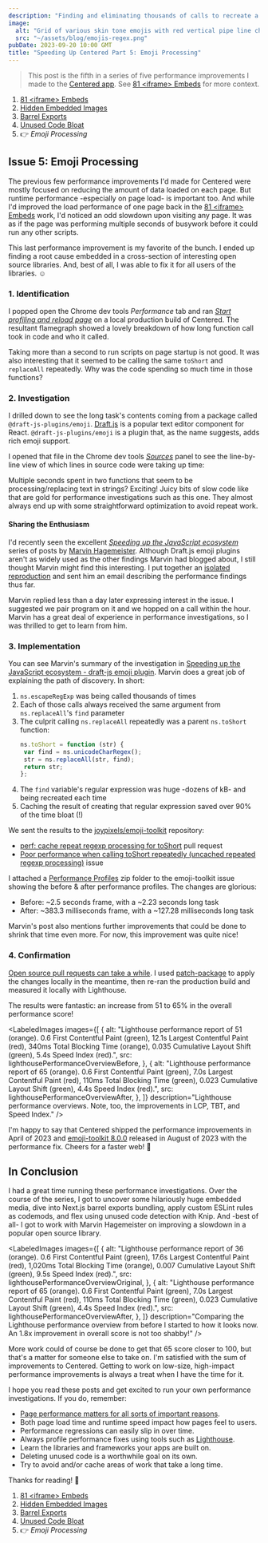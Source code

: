 ```yaml
---
description: "Finding and eliminating thousands of calls to recreate a giant regular expression in a popular open source emoji plugin."
image:
  alt: "Grid of various skin tone emojis with red vertical pipe line characters between them."
  src: "~/assets/blog/emojis-regex.png"
pubDate: 2023-09-20 10:00 GMT
title: "Speeding Up Centered Part 5: Emoji Processing"
---
```



> This post is the fifth in a series of five performance improvements I made to the [Centered app](https://centered.app).
> See [81 &lt;iframe&gt; Embeds](/blog/speeding-up-centered-part-1-81-iframe-embeds) for more context.

1. [81 &lt;iframe&gt; Embeds](/blog/speeding-up-centered-part-1-81-iframe-embeds)
1. [Hidden Embedded Images](/blog/speeding-up-centered-part-2-hidden-embedded-images)
1. [Barrel Exports](/blog/speeding-up-centered-part-3-barrel-exports)
1. [Unused Code Bloat](/blog/speeding-up-centered-part-4-unused-code-bloat)
1. 👉 _Emoji Processing_

## Issue 5: Emoji Processing

The previous few performance improvements I'd made for Centered were mostly focused on reducing the amount of data loaded on each page.
But runtime performance -especially on page load- is important too.
And while I'd improved the load performance of one page back in the [81 &lt;iframe&gt; Embeds](/blog/speeding-up-centered-part-1-81-iframe-embeds) work, I'd noticed an odd slowdown upon visiting any page.
It was as if the page was performing multiple seconds of busywork before it could run any other scripts.

<LabeledVideo
	alt="Loading localhost:1701/app (Centered) for several seconds of spinner before app content appears."
	description="Loading a local production build of Centered. Note the several seconds before populating with app content."
	src={localhostCenteredLoadingSeconds}
/>

This last performance improvement is my favorite of the bunch.
I ended up finding a root cause embedded in a cross-section of interesting open source libraries.
And, best of all, I was able to fix it for all users of the libraries.
☺️

### 1. Identification

I popped open the Chrome dev tools _Performance_ tab and ran _[Start profiling and reload page](https://developer.chrome.com/docs/devtools/performance/reference/#record-load)_ on a local production build of Centered.
The resultant flamegraph showed a lovely breakdown of how long function call took in code and who it called.

<LabeledImage
	alt="Performance flame chart loading the centered homepage. A 1.07 s long task is shown containing many anonymous functions with calls to e.toShort calling e.replaceAll."
	description="Note the important lighthouse metrics all coming after the >1 second long task. Oof."
	src={lighthousePerformanceProfileBeforeLongTask}
/>

Taking more than a second to run scripts on page startup is not good.
It was also interesting that it seemed to be calling the same `toShort` and `replaceAll` repeatedly.
Why was the code spending so much time in those functions?

### 2. Investigation

I drilled down to see the long task's contents coming from a package called `@draft-js-plugins/emoji`.
[Draft.js](https://draftjs.org) is a popular text editor component for React.
`@draft-js-plugins/emoji` is a plugin that, as the name suggests, adds rich emoji support.

I opened that file in the Chrome dev tools _[Sources](https://developer.chrome.com/docs/devtools/sources)_ panel to see the line-by-line view of which lines in source code were taking up time:

<LabeledImage
	alt="Dev tools sources view of the previous code snippet. 1689.3 ms are in the line in ns.escapeRegExp. 378.4 ms are in the var search line in replaceAll. Other lines don't exceed 35 ms."
	description="Interesting that the two lines containing complex regular expressions were the ones with the most time spent."
	src={sourceBeforeLineAnnotations}
/>

Multiple seconds spent in two functions that seem to be processing/replacing text in strings?
Exciting!
Juicy bits of slow code like that are gold for performance investigations such as this one.
They almost always end up with some straightforward optimization to avoid repeat work.

#### Sharing the Enthusiasm

I'd recently seen the excellent _[Speeding up the JavaScript ecosystem](https://marvinh.dev/blog/speeding-up-javascript-ecosystem)_ series of posts by [Marvin Hagemeister](https://marvinh.dev).
Although Draft.js emoji plugins aren't as widely used as the other findings Marvin had blogged about, I still thought Marvin might find this interesting.
I put together an [isolated reproduction](https://github.com/JoshuaKGoldberg/repros/tree/draft-js-emoji-plugin-emoji-toolkit-performance) and sent him an email describing the performance findings thus far.

Marvin replied less than a day later expressing interest in the issue.
I suggested we pair program on it and we hopped on a call within the hour.
Marvin has a great deal of experience in performance investigations, so I was thrilled to get to learn from him.

### 3. Implementation

You can see Marvin's summary of the investigation in [Speeding up the JavaScript ecosystem - draft-js emoji plugin](https://marvinh.dev/blog/speeding-up-javascript-ecosystem-part-5).
Marvin does a great job of explaining the path of discovery.
In short:

1. `ns.escapeRegExp` was being called thousands of times
2. Each of those calls always received the same argument from `ns.replaceAll`'s `find` parameter
3. The culprit calling `ns.replaceAll` repeatedly was a parent `ns.toShort` function:
   ```js
   ns.toShort = function (str) {
   	var find = ns.unicodeCharRegex();
   	str = ns.replaceAll(str, find);
   	return str;
   };
   ```
4. The `find` variable's regular expression was huge -dozens of kB- and being recreated each time
5. Caching the result of creating that regular expression saved over 90% of the time bloat (!)

We sent the results to the [joypixels/emoji-toolkit](https://github.com/joypixels/emoji-toolkit) repository:

- [perf: cache repeat regexp processing for toShort](https://github.com/joypixels/emoji-toolkit/pull/57) pull request
- [Poor performance when calling toShort repeatedly (uncached repeated regexp processing)](https://github.com/joypixels/emoji-toolkit/issues/58) issue

I attached a [Performance Profiles](https://github.com/joypixels/emoji-toolkit/files/11180719/Performance.Profiles.zip) zip folder to the emoji-toolkit issue showing the before & after performance profiles.
The changes are glorious:

- Before: ~2.5 seconds frame, with a ~2.23 seconds long task
- After: ~383.3 milliseconds frame, with a ~127.28 milliseconds long task

Marvin's post also mentions further improvements that could be done to shrink that time even more.
For now, this improvement was quite nice!

### 4. Confirmation

[Open source pull requests can take a while](/blog/open-source-pull-request-timing).
I used [patch-package](https://github.com/ds300/patch-package) to apply the changes locally in the meantime, then re-ran the production build and measured it locally with Lighthouse.

The results were fantastic: an increase from 51 to 65% in the overall performance score!

<LabeledImages
	images={[
		{
			alt: "Lighthouse performance report of 51 (orange). 0.6 First Contentful Paint (green), 12.1s Largest Contentful Paint (red), 340ms Total Blocking Time (orange), 0.035 Cumulative Layout Shift (green), 5.4s Speed Index (red).",
			src: lighthousePerformanceOverviewBefore,
		},
		{
			alt: "Lighthouse performance report of 65 (orange). 0.6 First Contentful Paint (green), 7.0s Largest Contentful Paint (red), 110ms Total Blocking Time (green), 0.023 Cumulative Layout Shift (green), 4.4s Speed Index (red).",
			src: lighthousePerformanceOverviewAfter,
		},
	]}
	description="Lighthouse performance overviews. Note, too, the improvements in LCP, TBT, and Speed Index."
/>

I'm happy to say that Centered shipped the performance improvements in April of 2023 and [emoji-toolkit 8.0.0](https://github.com/joypixels/emoji-toolkit/releases/tag/8.0.0) released in August of 2023 with the performance fix.
Cheers for a faster web! 🥳

## In Conclusion

I had a great time running these performance investigations.
Over the course of the series, I got to uncover some hilariously huge embedded media, dive into Next.js barrel exports bundling, apply custom ESLint rules as codemods, and flex using unused code detection with Knip.
And -best of all- I got to work with Marvin Hagemeister on improving a slowdown in a popular open source library.

<LabeledImages
	images={[
		{
			alt: "Lighthouse performance report of 36 (orange). 0.6 First Contentful Paint (green), 17.6s Largest Contentful Paint (red), 1,020ms Total Blocking Time (orange), 0.007 Cumulative Layout Shift (green), 9.5s Speed Index (red).",
			src: lighthousePerformanceOverviewOriginal,
		},
		{
			alt: "Lighthouse performance report of 65 (orange). 0.6 First Contentful Paint (green), 7.0s Largest Contentful Paint (red), 110ms Total Blocking Time (green), 0.023 Cumulative Layout Shift (green), 4.4s Speed Index (red).",
			src: lighthousePerformanceOverviewAfter,
		},
	]}
	description="Comparing the Lighthouse performance overview from before I started to how it looks now. An 1.8x improvement in overall score is not too shabby!"
/>

More work could of course be done to get that 65 score closer to 100, but that's a matter for someone else to take on.
I'm satisfied with the sum of improvements to Centered.
Getting to work on low-size, high-impact performance improvements is always a treat when I have the time for it.

I hope you read these posts and get excited to run your own performance investigations.
If you do, remember:

- [Page performance matters for all sorts of important reasons](https://web.dev/why-speed-matters).
- Both page load time and runtime speed impact how pages feel to users.
- Performance regressions can easily slip in over time.
- Always profile performance fixes using tools such as [Lighthouse](https://developer.chrome.com/docs/lighthouse/overview).
- Learn the libraries and frameworks your apps are built on.
- Deleting unused code is a worthwhile goal on its own.
- Try to avoid and/or cache areas of work that take a long time.

Thanks for reading!
💖

1. [81 &lt;iframe&gt; Embeds](/blog/speeding-up-centered-part-1-81-iframe-embeds)
1. [Hidden Embedded Images](/blog/speeding-up-centered-part-2-hidden-embedded-images)
1. [Barrel Exports](/blog/speeding-up-centered-part-3-barrel-exports)
1. [Unused Code Bloat](/blog//speeding-up-centered-part-4-unused-code-bloat)
1. 👉 _Emoji Processing_
